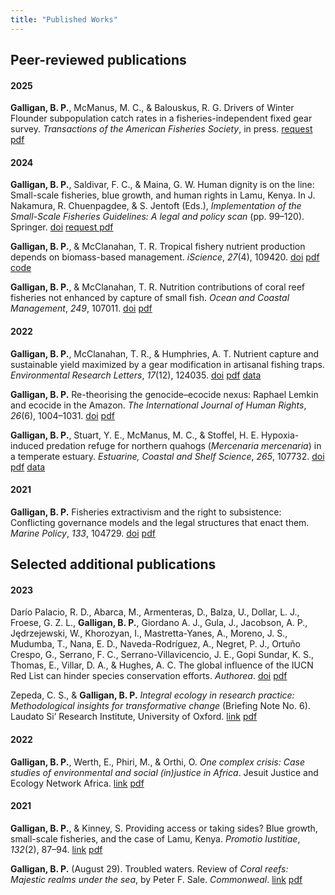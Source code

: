 ```yaml
---
title: "Published Works"
---
```


## Peer-reviewed publications

#### 2025

**Galligan, B. P.**, McManus, M. C., & Balouskus, R. G. Drivers of Winter Flounder subpopulation catch rates in a fisheries-independent fixed gear survey. *Transactions of the American Fisheries Society*, in press. [request pdf](mailto:bgalligan@jesuits.org)

#### 2024

**Galligan, B. P.**, Saldivar, F. C., & Maina, G. W. Human dignity is on the line: Small-scale fisheries, blue growth, and human rights in Lamu, Kenya. In J. Nakamura, R. Chuenpagdee, & S. Jentoft (Eds.), *Implementation of the Small-Scale Fisheries Guidelines: A legal and policy scan* (pp. 99--120). Springer. [doi](https://doi.org/10.1007/978-3-031-56716-2_6) [request pdf](mailto:bgalligan@jesuits.org)

**Galligan, B. P.**, & McClanahan, T. R. Tropical fishery nutrient production depends on biomass-based management. *iScience*, *27*(4), 109420. [doi](https://doi.org/10.1016/j.isci.2024.109420) [pdf](data-files/galliganmcclanahan2024b.pdf) [code](https://doi.org/10.5281/zenodo.10149658)

**Galligan, B. P.**, & McClanahan, T. R. Nutrition contributions of coral reef fisheries not enhanced by capture of small fish. *Ocean and Coastal Management*, *249*, 107011. [doi](https://doi.org/10.1016/j.ocecoaman.2023.107011) [pdf](data-files/galliganmcclanahan2024.pdf)

#### 2022

**Galligan, B. P.**, McClanahan, T. R., & Humphries, A. T. Nutrient capture and sustainable yield maximized by a gear modification in artisanal fishing traps. *Environmental Research Letters*, *17*(12), 124035. [doi](https://doi.org/10.1088/1748-9326/aca77e) [pdf](data-files/galliganetal2022b.pdf) [data](https://doi.org/10.5281/zenodo.7256316)

**Galligan, B. P.** Re-theorising the genocide–ecocide nexus: Raphael Lemkin and ecocide in the Amazon. *The International Journal of Human Rights*, *26*(6), 1004–1031. [doi](https://doi.org/10.1080/13642987.2021.1994402) [pdf](data-files/galligan2022.pdf)

**Galligan, B. P.**, Stuart, Y. E., McManus, M. C., & Stoffel, H. E. Hypoxia-induced predation refuge for northern quahogs (*Mercenaria mercenaria*) in a temperate estuary. *Estuarine, Coastal and Shelf Science*, *265*, 107732. [doi](https://doi.org/10.1016/j.ecss.2021.107732) [pdf](data-files/galliganetal2022.pdf) [data](https://doi.org/10.5061/dryad.fn2z34tw5)

#### 2021

**Galligan, B. P.** Fisheries extractivism and the right to subsistence: Conflicting governance models and the legal structures that enact them. *Marine Policy*, *133*, 104729. [doi](https://doi.org/10.1016/j.marpol.2021.104729) [pdf](data-files/galligan2021.pdf)

## Selected additional publications

#### 2023

Darío Palacio, R. D., Abarca, M., Armenteras, D., Balza, U., Dollar, L. J., Froese, G. Z. L., **Galligan, B. P.**, Giordano A. J., Gula, J., Jacobson, A. P., Jędrzejewski, W., Khorozyan, I., Mastretta-Yanes, A., Moreno, J. S., Mudumba, T., Nana, E. D., Naveda-Rodríguez, A., Negret, P. J., Ortuño Crespo, G., Serrano, F. C., Serrano-Villavicencio, J. E., Gopi Sundar, K. S., Thomas, E., Villar, D. A., & Hughes, A. C. The global influence of the IUCN Red List can hinder species conservation efforts. *Authorea*. [doi](https://doi.org/10.22541/au.169945445.50394320/v1) [pdf](data-files/dariopalacio2023.pdf)

Zepeda, C. S., & **Galligan, B. P.** *Integral ecology in research practice: Methodological insights for transformative change* (Briefing Note No. 6). Laudato Si' Research Institute, University of Oxford. [link](https://lsri.campion.ox.ac.uk/publications/integral-ecology-research-practice-methodological-insights-transformative-change) [pdf](data-files/zepeda2023.pdf)

#### 2022

**Galligan, B. P.**, Werth, E., Phiri, M., & Orthi, O. *One complex crisis: Case studies of environmental and social (in)justice in Africa*. Jesuit Justice and Ecology Network Africa. [link](https://www.jenaafrica.org/wp-content/uploads/2022/07/GalliganEtAl_OneCrisis_JENA_6.15.22.pdf) [pdf](data-files/galliganetal2022c.pdf)

#### 2021

**Galligan, B. P.**, & Kinney, S. Providing access or taking sides? Blue growth, small-scale fisheries, and the case of Lamu, Kenya. *Promotio Iustitiae*, *132*(2), 87–94. [link](https://www.sjesjesuits.global/media/2021/12/PJ_132_ENG.pdf#page=87) [pdf](data-files/galligankinney2021.pdf)

**Galligan, B. P.** (August 29). Troubled waters. Review of *Coral reefs: Majestic realms under the sea*, by Peter F. Sale. *Commonweal*. [link](https://www.commonwealmagazine.org/troubled-waters) [pdf](data-files/galligan2021b.pdf)


